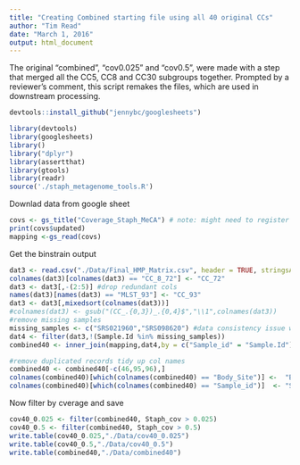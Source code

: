 ```yaml
---
title: "Creating Combined starting file using all 40 original CCs"
author: "Tim Read"
date: "March 1, 2016"
output: html_document
---
```


The original "combined", "cov0.025" and "cov0.5", were made with a step that merged all the CC5, CC8 and CC30 subgroups together.  Prompted by a reviewer's comment, this script remakes the files, which are used in downstream processing.


```r
devtools::install_github("jennybc/googlesheets")
```



```r
library(devtools)
library(googlesheets)
library()
library("dplyr")
library(assertthat)
library(gtools)
library(readr)
source('./staph_metagenome_tools.R')
```

Downlad data from google sheet
```r
covs <- gs_title("Coverage_Staph_MeCA") # note: might need to register app with google here .
print(covs$updated)
mapping <-gs_read(covs)
```

Get the binstrain output

```r
dat3 <- read.csv("./Data/Final_HMP_Matrix.csv", header = TRUE, stringsAsFactors = FALSE)
colnames(dat3)[colnames(dat3) == "CC_8_72"] <- "CC_72"
dat3 <- dat3[,-(2:5)] #drop redundant cols
names(dat3)[names(dat3) == "MLST_93"] <- "CC_93"
dat3 <- dat3[,mixedsort(colnames(dat3))]
#colnames(dat3) <- gsub("(CC_.{0,3})_.{0,4}$","\\1",colnames(dat3))
#remove missing samples
missing_samples <- c("SRS021960","SRS098620") #data consistency issue with these samples
dat4 <- filter(dat3,!(Sample.Id %in% missing_samples))
combined40 <- inner_join(mapping,dat4,by = c("Sample_id" = "Sample.Id"))

#remove duplicated records tidy up col names
combined40 <- combined40[-c(46,95,96),]
colnames(combined40)[which(colnames(combined40) == "Body_Site")] <-  "Body.site"
colnames(combined40)[which(colnames(combined40) == "Sample_id")]  <- "Sample.Id"
```
Now filter by cverage and save
```r
cov40_0.025 <- filter(combined40, Staph_cov > 0.025)
cov40_0.5 <- filter(combined40, Staph_cov > 0.5)
write.table(cov40_0.025,"./Data/cov40_0.025")
write.table(cov40_0.5,"./Data/cov40_0.5")
write.table(combined40,"./Data/combined40")
```


